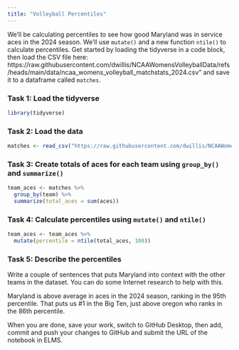 ```yaml
---
title: "Volleyball Percentiles"
---
```


We'll be calculating percentiles to see how good Maryland was in service aces in the 2024 season. We'll use `mutate()` and a new function `ntile()` to calculate percentiles. Get started by loading the tidyverse in a code block, then load the CSV file here: https://raw.githubusercontent.com/dwillis/NCAAWomensVolleyballData/refs/heads/main/data/ncaa_womens_volleyball_matchstats_2024.csv" and save it to a dataframe called `matches`.

### Task 1: Load the tidyverse
```r
library(tidyverse)
```


### Task 2: Load the data
```r
matches <- read_csv("https://raw.githubusercontent.com/dwillis/NCAAWomensVolleyballData/refs/heads/main/data/ncaa_womens_volleyball_matchstats_2024.csv")
```


### Task 3: Create totals of aces for each team using `group_by()` and `summarize()`
```r
team_aces <- matches %>%
  group_by(team) %>%
  summarize(total_aces = sum(aces))
```


### Task 4: Calculate percentiles using `mutate()` and `ntile()`
```r
team_aces <- team_aces %>%
  mutate(percentile = ntile(total_aces, 100))


```


### Task 5: Describe the percentiles

Write a couple of sentences that puts Maryland into context with the other teams in the dataset. You can do some Internet research to help with this.

Maryland is above average in aces in the 2024 season, ranking in the 95th percentile.  That puts us #1 in the Big Ten, just above oregon who ranks in the 86th percentile.

When you are done, save your work, switch to GitHub Desktop, then add, commit and push your changes to GitHub and submit the URL of the notebook in ELMS.






